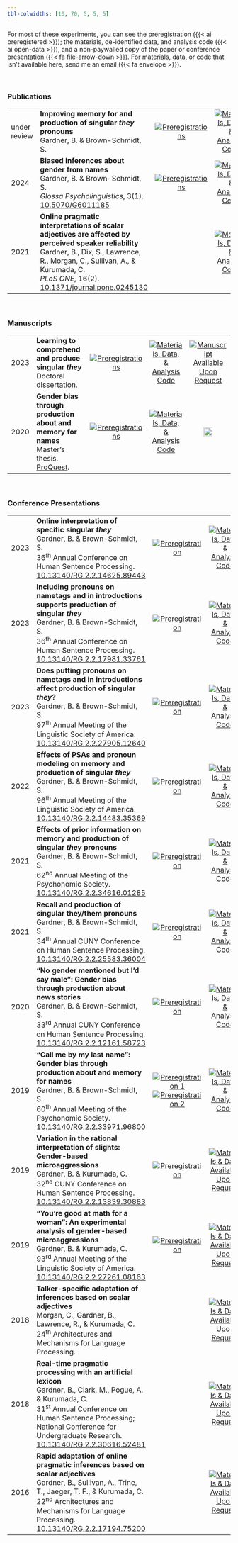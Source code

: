 ```yaml
---
tbl-colwidths: [10, 70, 5, 5, 5]
---
```


For most of these experiments, you can see the preregistration ({{< ai preregistered >}}); the materials, de-identified data, and analysis code ({{< ai open-data >}}), and a non-paywalled copy of the paper or conference presentation ({{< fa file-arrow-down >}}). For materials, data, or code that isn't available here, send me an email ({{< fa envelope >}}).

<br>


### Publications

|    |                    |    |    |    |
|:---|:-------------------|:--:|:--:|:--:|
| under review | **Improving memory for and production of singular *they* pronouns** <br> Gardner, B. & Brown-Schmidt, S. | [![](images/preregistered.png "Preregistrations")](https://osf.io/u7wd5/registrations) | [![](images/open-data.png "Materials, Data, & Analysis Code")](https://github.com/bethanyhgardner/singular-they-public) | [![](images/envelope.png "Manuscript Available Upon Request")](mailto:bethany.gardner@vanderbilt.edu) |
| 2024 | **Biased inferences about gender from names** <br> Gardner, B. & Brown-Schmidt, S. <br> *Glossa Psycholinguistics*, 3(1). [10.5070/G6011185](https://doi.org/10.5070/G6011185) | [![](images/preregistered.png "Preregistrations")](https://osf.io/aypu2/registrations) | [![](images/open-data.png "Materials, Data, & Analysis Code")](https://github.com/bethanyhgardner/gender-bias-names-public) | [![](images/file.png "Download Paper"){width="20"}](https://doi.org/10.5070/G6011185) |
| 2021         | **Online pragmatic interpretations of scalar adjectives are affected by perceived speaker reliability** <br> Gardner, B., Dix, S., Lawrence, R., Morgan, C., Sullivan, A., & Kurumada, C. <br> *PLoS ONE*, 16(2). [10.1371/journal.pone.0245130](https://doi.org/10.1371/journal.pone.0245130) |  | [![](images/open-data.png "Materials, Data, & Analysis Code")](https://osf.io/qty25/) | [![](images/file.png "Download Paper"){width="20"}](https://doi.org/10.1371/journal.pone.0245130) |
<br>

### Manuscripts

|    |                    |    |    |    |
|:---|:-------------------|:--:|:--:|:--:|
| 2023 | **Learning to comprehend and produce singular *they*** <br> Doctoral dissertation. | [![](images/preregistered.png "Preregistrations")](https://osf.io/u7wd5/registrations) | [![](images/open-data.png "Materials, Data, & Analysis Code")](https://github.com/bethanyhgardner/dissertation) | [![](images/envelope.png "Manuscript Available Upon Request")](mailto:bethany.gardner@vanderbilt.edu) |
| 2020 | **Gender bias through production about and memory for names** <br> Master's thesis. [ProQuest](https://www.proquest.com/pqdtglobal/docview/2474962280). | [![](images/preregistered.png "Preregistrations")](https://osf.io/aypu2/registrations) | [![](images/open-data.png "Materials, Data, & Analysis Code")](https://github.com/bethanyhgardner/gender-bias-names-public) | [![](images/file.png "Download Paper"){width="20"}](https://www.proquest.com/pqdtglobal/docview/2474962280) |
<br>

### Conference Presentations

|    |                    |    |    |    |
|:---|:-------------------|:--:|:--:|:--:|
| 2023 | **Online interpretation of specific singular *they*** <br> Gardner, B. & Brown-Schmidt, S. <br> 36<sup>th</sup> Annual Conference on Human Sentence Processing. [10.13140/RG.2.2.14625.89443](https://doi.org/10.13140/RG.2.2.14625.89443) | [![](images/preregistered.png "Preregistration")](https://osf.io/r3fy9) | [![](images/open-data.png "Materials, Data, & Analysis Code")](https://github.com/bethanyhgardner/dissertation) | [![](images/file.png "Download Poster"){width="20"}](https://osf.io/3qfh9) |
| 2023 | **Including pronouns on nametags and in introductions supports production of singular *they*** <br> Gardner, B. & Brown-Schmidt, S. <br> 36<sup>th</sup> Annual Conference on Human Sentence Processing. [10.13140/RG.2.2.17981.33761](https://doi.org/10.13140/RG.2.2.17981.33761) | [![](images/preregistered.png "Preregistration")](https://osf.io/bt7yn) | [![](images/open-data.png "Materials, Data, & Analysis Code")](https://github.com/bethanyhgardner/dissertation) | [![](images/file.png "Download Poster"){width="20"}](https://osf.io/phf5b) |
| 2023 | **Does putting pronouns on nametags and in introductions affect production of singular *they*?** <br> Gardner, B. & Brown-Schmidt, S. <br> 97<sup>th</sup> Annual Meeting of the Linguistic Society of America. [10.13140/RG.2.2.27905.12640](https://doi.org/10.13140/RG.2.2.27905.12640) | [![](images/preregistered.png "Preregistration")](https://osf.io/bt7yn) | [![](images/open-data.png "Materials, Data, & Analysis Code")](https://github.com/bethanyhgardner/dissertation) | [![](images/file.png "Download Poster"){width="20"}](https://osf.io/rs6eh) |
| 2022 | **Effects of PSAs and pronoun modeling on memory and production of singular *they*** <br> Gardner, B. & Brown-Schmidt, S. <br> 96<sup>th</sup> Annual Meeting of the Linguistic Society of America. [10.13140/RG.2.2.14483.35369](https://doi.org/10.13140/RG.2.2.14483.35369) | [![](images/preregistered.png "Preregistration")](https://osf.io/3dze4) | [![](images/open-data.png "Materials, Data, & Analysis Code")](https://github.com/bethanyhgardner/dissertation) | [![](images/file.png "Download Poster"){width="20"}](https://osf.io/4u7hy/) |
| 2021 | **Effects of prior information on memory and production of singular *they* pronouns** <br> Gardner, B. & Brown-Schmidt, S. <br> 62<sup>nd</sup> Annual Meeting of the Psychonomic Society. [10.13140/RG.2.2.34616.01285](https://doi.org/10.13140/RG.2.2.34616.01285) | [![](images/preregistered.png "Preregistration")](https://osf.io/3dze4) | [![](images/open-data.png "Materials, Data, & Analysis Code")](https://github.com/bethanyhgardner/dissertation) | [![](images/file.png "Download Slides"){width="20"}](https://osf.io/3unvj/) |
| 2021 | **Recall and production of singular they/them pronouns** <br> Gardner, B. & Brown-Schmidt, S. <br> 34<sup>th</sup> Annual CUNY Conference on Human Sentence Processing. [10.13140/RG.2.2.25583.36004](https://doi.org/10.13140/RG.2.2.25583.36004) | [![](images/preregistered.png "Preregistration")](https://osf.io/cmkw5) | [![](images/open-data.png "Materials, Data, & Analysis Code")](https://github.com/bethanyhgardner/dissertation) | [![](images/file.png "Download Slides"){width="20"}](https://osf.io/egrhn/) | 
| 2020 | **"No gender mentioned but I'd say male": Gender bias through production about news stories** <br> Gardner, B. & Brown-Schmidt, S. <br> 33<sup>rd</sup> Annual CUNY Conference on Human Sentence Processing. [10.13140/RG.2.2.12161.58723](https://doi.org/10.13140/RG.2.2.12161.58723) | [![](images/preregistered.png "Preregistration")](https://osf.io/5hkq3) | [![](images/open-data.png "Materials, Data, & Analysis Code")](https://github.com/bethanyhgardner/gender-bias-names-public) | [![](images/file.png "Download Slides"){width="20"}](https://osf.io/bz9hd/) |
| 2019 | **"Call me by my last name": Gender bias through production about and memory for names** <br> Gardner, B. & Brown-Schmidt, S. <br> 60<sup>th</sup> Annual Meeting of the Psychonomic Society. [10.13140/RG.2.2.33971.96800](https://doi.org/10.13140/RG.2.2.33971.96800) | [![](images/preregistered.png "Preregistration 1")](https://osf.io/9x7wt) [![](images/preregistered.png "Preregistration 2")](https://osf.io/y7qh5) | [![](images/open-data.png "Materials, Data, & Analysis Code")](https://github.com/bethanyhgardner/gender-bias-names-public) | [![](images/file.png "Download Poster"){width="20"}](https://osf.io/mdg4e/) |
| 2019 | **Variation in the rational interpretation of slights: Gender-based microaggressions** <br> Gardner, B. & Kurumada, C. <br> 32<sup>nd</sup> CUNY Conference on Human Sentence Processing. [10.13140/RG.2.2.13839.30883](https://doi.org/10.13140/RG.2.2.13839.30883) | [![](images/preregistered.png "Preregistration")](https://osf.io/szcw5) | [![](images/envelope.png "Materials & Data Available Upon Request")](mailto:bethany.gardner@vanderbilt.edu) | [![](images/file.png "Download Poster"){width="20"}](https://osf.io/e68sy/) |
| 2019 | **"You're good at math for a woman": An experimental analysis of gender-based microaggressions** <br> Gardner, B. & Kurumada, C. <br> 93<sup>rd</sup> Annual Meeting of the Linguistic Society of America. [10.13140/RG.2.2.27261.08163](https://doi.org/10.13140/RG.2.2.27261.08163) | [![](images/preregistered.png "Preregistration")](https://osf.io/347sr) | [![](images/envelope.png "Materials & Data Available Upon Request")](mailto:bethany.gardner@vanderbilt.edu) | [![](images/file.png "Download Poster"){width="20"}](https://osf.io/m8zhe/) |
| 2018 | **Talker-specific adaptation of inferences based on scalar adjectives** <br> Morgan, C., Gardner, B., Lawrence, R., & Kurumada, C. <br> 24<sup>th</sup> Architectures and Mechanisms for Language Processing. | | [![](images/envelope.png "Materials & Data Available Upon Request")](mailto:bethany.gardner@vanderbilt.edu) | [![](images/file.png "Download Poster"){width="20"}](https://osf.io/qf5e6/)  |
| 2018 | **Real-time pragmatic processing with an artificial lexicon** <br> Gardner, B., Clark, M., Pogue, A. & Kurumada, C. <br> 31<sup>st</sup> Annual Conference on Human Sentence Processing; National Conference for Undergraduate Research. [10.13140/RG.2.2.30616.52481](https://doi.org/10.13140/RG.2.2.30616.52481) | | [![](images/envelope.png "Materials & Data Available Upon Request")](mailto:bethany.gardner@vanderbilt.edu) | [![](images/file.png "Download Poster"){width="20"}](https://osf.io/kbs5t/) |
| 2016 | **Rapid adaptation of online pragmatic inferences based on scalar adjectives** <br> Gardner, B., Sullivan, A., Trine, T., Jaeger, T. F., & Kurumada, C. <br> 22<sup>nd</sup> Architectures and Mechanisms for Language Processing. [10.13140/RG.2.2.17194.75200](https://doi.org/10.13140/RG.2.2.17194.75200) | | [![](images/envelope.png "Materials & Data Available Upon Request")](mailto:bethany.gardner@vanderbilt.edu) | [![](images/file.png "Download Poster"){width="20"}](https://osf.io/u63ed/) |
